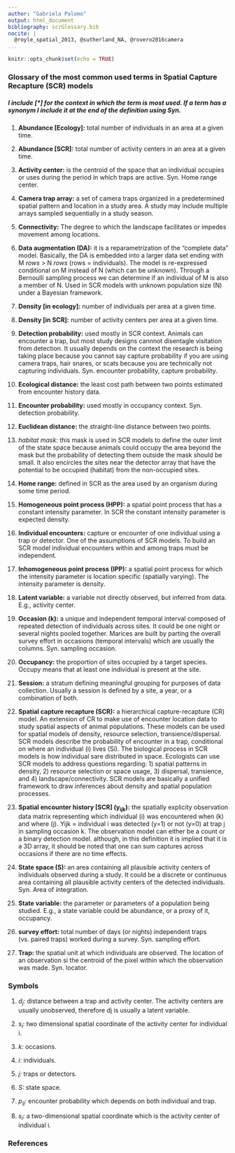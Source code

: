 ```yaml
---
author: "Gabriela Palomo"
output: html_document
bibliography: scrGlossary.bib
nocite: | 
  @royle_spatial_2013, @sutherland_NA, @rovero2016camera
...
```



```r
knitr::opts_chunk$set(echo = TRUE)
```

### Glossary of the most common used terms in Spatial Capture Recapture (SCR) models 

##### I include [*] for the context in which the term is most used. If a term has a synonym I include it at the end of the definition using _Syn._ 

1. **Abundance [Ecology]:** total number of individuals in an area at a given time. 

1. **Abundance [SCR]:** total number of activity centers in an area at a given time.

1. **Activity center:** is the centroid of the space that an individual occupies or uses during the period in which traps are active. Syn. Home range center.

1. **Camera trap array:** a set of camera traps organized in a predetermined spatial pattern and location in a study area. A study may include multiple arrays sampled sequentially in a study season. 

1. **Connectivity:** The degree to which the landscape facilitates or impedes movement among locations. 

1. **Data augmentation (DA):** it is a reparametrization of the "complete data" model. Basically, the DA is embedded into a larger data set ending with M _rows_ > N _rows_ (rows = individuals). The model is re-expressed conditional on M instead of N (which can be unknown). Through a Bernoulli sampling process we can determine if an individual of M is also a member of N. Used in SCR models with unknown population size (N) under a Bayesian framework. 

1. **Density [in ecology]:** number of individuals per area at a given time. 
1. **Density [in SCR]:** number of activity centers per area at a given time. 

1. **Detection probability:** used mostly in SCR context. Animals can encounter a trap, but most study designs cannnot disentagle visitation from detection. It usually depends on the context the research is being taking place because you cannot say capture probability if you are using camera traps, hair snares, or scats because you are technically not capturing individuals. Syn. encounter probability, capture probability. 

1. **Ecological distance:** the least cost path between two points estimated from encounter history data. 

1. **Encounter probability:** used mostly in occupancy context. Syn. detection probability. 

1. **Euclidean distance:** the straight-line distance between two points. 

1. *habitat mask:* this mask is used in SCR models to define the outer limit of the state space because animals could occupy the area beyond the mask but the probability of detecting them outside the mask should be small. It also encircles the sites near the detector array that have the potential to be occupied (habitat) from the non-occupied sites. 

1. **Home range:** defined in SCR as the area used by an organism during some time period.

1. **Homogeneous point process (HPP):** a spatial point process that has a constant intensity parameter. In SCR the constant intensity parameter is expected density. 

1. **Individual encounters:** capture or encounter of one individual using a trap or detector. One of the assumptions of SCR models. To build an SCR model individual encounters within and among traps must be independent. 

1. **Inhomogeneous point process (IPP):** a spatial point process for which the intensity parameter is location specific (spatially varying). The intensity parameter is density. 

1. **Latent variable:** a variable not directly observed, but inferred from data. E.g., activity center. 

1. **Occasion (k):** a unique and independent temporal interval composed of repeated detection of individuals across sites. It could be one night or several nights pooled together. Marices are built by parting the overall survey effort in occasions (temporal intervals) which are usually the columns. Syn. sampling occasion. 

1. **Occupancy:** the proportion of sites occupied by a target species. Occupy means that at least one individual is present at the site. 

1. **Session:** a stratum defining meaningful grouping for purposes of data collection. Usually a session is defined by a site, a year, or a combination of both. 

1. **Spatial capture recapture (SCR):** a hierarchical capture-recapture (CR) model. An extension  of CR to make use of encounter location data to study spatial aspects of animal populations. These models can be used for spatial models of density, resource selection, transience/dispersal. SCR models describe the probability of encounter in a trap, conditional on where an individual (i) lives (Si). The biological process in SCR models is how individual sare distributed in space. Ecologists can use SCR models to address questions regarding: 1) spatial patterns in density, 2) resource selection or space usage, 3) dispersal, transience, and 4) landscape/connectivity. SCR models are basically a unified framework to draw inferences about density and spatial population processes. 

1. **Spatial encounter history [SCR] (y<sub>ijk</sub>):** the spatially explicity observation data matrix representing which individual (i) was encountered when (k) and where (j). Yijk = individual i was detected (y=1) or not (y=0) at trap j in sampling occasion k. The observation model can either be a count or a binary detection model. although, in this definition it is implied that it is a 3D array, it should be noted that one can sum captures across occasions if there are no time effects. 

1. **State space (S):** an area containing all plausible activity centers of individuals observed during a study. It could be a discrete or continuous area containing all plausible activity centers of the detected individuals. Syn. Area of integration. 

1. **State variable:** the parameter or parameters of a population being studied. E.g., a state variable could be abundance, or a proxy of it, occupancy. 

1. **survey effort:** total number of days (or nights) independent traps (vs. paired traps) worked during a survey. Syn. sampling effort. 

1. **Trap:** the spatial unit at which individuals are observed. The location of an observation si the centroid of the pixel within which the observation was made. Syn. locator. 

### Symbols

1. *d<sub>j</sub>:* distance between a trap and activity center. The activity centers are usually unobserved, therefore dj is usually a latent variable. 

1. *s<sub>i</sub>*: two dimensional spatial coordinate of the activity center for individual i. 

1. *k:* occasions. 

1. *i:* individuals.

1. *j:* traps or detectors. 

1. *S:* state space. 

1. *p<sub>ij</sub>:* encounter probability which depends on both individual and trap. 

1. *s<sub>i</sub>:* a two-dimensional spatial coordinate which is the activity center of individual i. 

### References 

